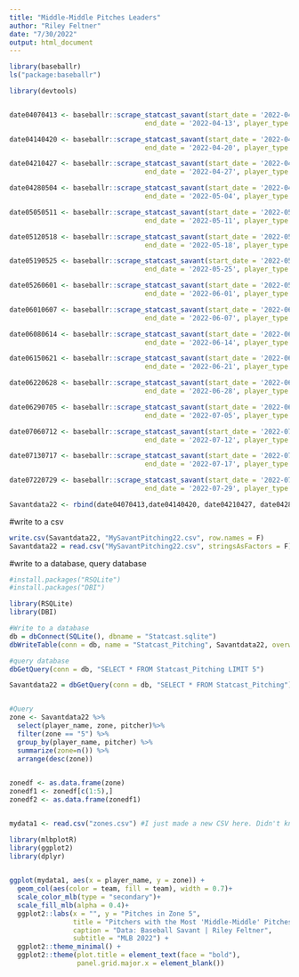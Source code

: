 ```yaml
---
title: "Middle-Middle Pitches Leaders"
author: "Riley Feltner"
date: "7/30/2022"
output: html_document
---
```


```r
library(baseballr)
ls("package:baseballr")
```

```r
library(devtools)


date04070413 <- baseballr::scrape_statcast_savant(start_date = '2022-04-07',
                                  end_date = '2022-04-13', player_type = 'pitcher')

date04140420 <- baseballr::scrape_statcast_savant(start_date = '2022-04-14',
                                  end_date = '2022-04-20', player_type = 'pitcher')

date04210427 <- baseballr::scrape_statcast_savant(start_date = '2022-04-21',
                                  end_date = '2022-04-27', player_type = 'pitcher')

date04280504 <- baseballr::scrape_statcast_savant(start_date = '2022-04-28',
                                  end_date = '2022-05-04', player_type = 'pitcher')

date05050511 <- baseballr::scrape_statcast_savant(start_date = '2022-05-05',
                                  end_date = '2022-05-11', player_type = 'pitcher')

date05120518 <- baseballr::scrape_statcast_savant(start_date = '2022-05-12',
                                  end_date = '2022-05-18', player_type = 'pitcher')

date05190525 <- baseballr::scrape_statcast_savant(start_date = '2022-05-19',
                                  end_date = '2022-05-25', player_type = 'pitcher')

date05260601 <- baseballr::scrape_statcast_savant(start_date = '2022-05-26',
                                  end_date = '2022-06-01', player_type = 'pitcher')

date06010607 <- baseballr::scrape_statcast_savant(start_date = '2022-06-01',
                                  end_date = '2022-06-07', player_type = 'pitcher')

date06080614 <- baseballr::scrape_statcast_savant(start_date = '2022-06-08',
                                  end_date = '2022-06-14', player_type = 'pitcher')

date06150621 <- baseballr::scrape_statcast_savant(start_date = '2022-06-15',
                                  end_date = '2022-06-21', player_type = 'pitcher')

date06220628 <- baseballr::scrape_statcast_savant(start_date = '2022-06-22',
                                  end_date = '2022-06-28', player_type = 'pitcher')

date06290705 <- baseballr::scrape_statcast_savant(start_date = '2022-06-29',
                                  end_date = '2022-07-05', player_type = 'pitcher')

date07060712 <- baseballr::scrape_statcast_savant(start_date = '2022-07-06',
                                  end_date = '2022-07-12', player_type = 'pitcher')

date07130717 <- baseballr::scrape_statcast_savant(start_date = '2022-07-13',
                                  end_date = '2022-07-17', player_type = 'pitcher')

date07220729 <- baseballr::scrape_statcast_savant(start_date = '2022-07-22',
                                  end_date = '2022-07-29', player_type = 'pitcher')

Savantdata22 <- rbind(date04070413,date04140420, date04210427, date04280504, date05050511, date05120518, date05190525, date05260601, date06010607, date06080614, date06150621, date06220628, date06290705, date07060712, date07130717, date07220729)
```

#write to a csv
```r
write.csv(Savantdata22, "MySavantPitching22.csv", row.names = F)
Savantdata22 = read.csv("MySavantPitching22.csv", stringsAsFactors = F)
```

#write to a database, query database
```r
#install.packages("RSQLite")
#install.packages("DBI")

library(RSQLite)
library(DBI)

#Write to a database
db = dbConnect(SQLite(), dbname = "Statcast.sqlite")
dbWriteTable(conn = db, name = "Statcast_Pitching", Savantdata22, overwrite = T, row.names = F)

#query database
dbGetQuery(conn = db, "SELECT * FROM Statcast_Pitching LIMIT 5")

Savantdata22 = dbGetQuery(conn = db, "SELECT * FROM Statcast_Pitching")


#Query
zone <- Savantdata22 %>% 
  select(player_name, zone, pitcher)%>%
  filter(zone == "5") %>%
  group_by(player_name, pitcher) %>%
  summarize(zone=n()) %>%
  arrange(desc(zone))
  

zonedf <- as.data.frame(zone)
zonedf1 <- zonedf[c(1:5),]
zonedf2 <- as.data.frame(zonedf1)


mydata1 <- read.csv("zones.csv") #I just made a new CSV here. Didn't know how to add a new column for team at the time. LOL... Learning as I go!
```


```r
library(mlbplotR)
library(ggplot2)
library(dplyr)
  

ggplot(mydata1, aes(x = player_name, y = zone)) +
  geom_col(aes(color = team, fill = team), width = 0.7)+ 
  scale_color_mlb(type = "secondary")+
  scale_fill_mlb(alpha = 0.4)+
  ggplot2::labs(x = "", y = "Pitches in Zone 5",
                title = "Pitchers with the Most 'Middle-Middle' Pitches",
                caption = "Data: Baseball Savant | Riley Feltner",
                subtitle = "MLB 2022") +
  ggplot2::theme_minimal() +
  ggplot2::theme(plot.title = element_text(face = "bold"),
                 panel.grid.major.x = element_blank())
```


